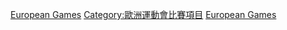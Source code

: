 [[Category:綜合運動會跆拳道比賽|European Games]]
[[Category:歐洲運動會比賽項目|Category:歐洲運動會比賽項目]]
[[Category:歐洲跆拳道|European Games]]
